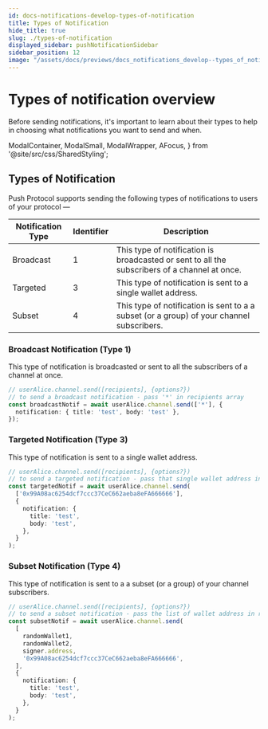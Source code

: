 ```yaml
---
id: docs-notifications-develop-types-of-notification
title: Types of Notification
hide_title: true
slug: ./types-of-notification
displayed_sidebar: pushNotificationSidebar
sidebar_position: 12
image: "/assets/docs/previews/docs_notifications_develop--types_of_notification.png"
---
```


# Types of notification overview

Before sending notifications, it's important to learn about their types to help in choosing what notifications you want to send and when.

<head>
  <title>
    {`Types of Notifications | Push Notifications | Push Documentation`}
  </title>
</head>

  ModalContainer,
  ModalSmall,
  ModalWrapper,
  AFocus,
} from '@site/src/css/SharedStyling';

## Types of Notification

Push Protocol supports sending the following types of notifications to users of your protocol —

| Notification Type | Identifier | Description                                                                                   |
| ----------------- | ---------- | --------------------------------------------------------------------------------------------- |
| Broadcast         | 1          | This type of notification is broadcasted or sent to all the subscribers of a channel at once. |
| Targeted          | 3          | This type of notification is sent to a single wallet address.                                 |
| Subset            | 4          | This type of notification is sent to a a subset (or a group) of your channel subscribers.     |

### Broadcast Notification (Type 1)

This type of notification is broadcasted or sent to all the subscribers of a channel at once.

```typescript
// userAlice.channel.send([recipients], {options?})
// to send a broadcast notification - pass '*' in recipients array
const broadcastNotif = await userAlice.channel.send(['*'], {
  notification: { title: 'test', body: 'test' },
});
```

### Targeted Notification (Type 3)

This type of notification is sent to a single wallet address.

```typescript
// userAlice.channel.send([recipients], {options?})
// to send a targeted notification - pass that single wallet address in recipients array
const targetedNotif = await userAlice.channel.send(
  ['0x99A08ac6254dcf7ccc37CeC662aeba8eFA666666'],
  {
    notification: {
      title: 'test',
      body: 'test',
    },
  }
);
```

### Subset Notification (Type 4)

This type of notification is sent to a a subset (or a group) of your channel subscribers.

```typescript
// userAlice.channel.send([recipients], {options?})
// to send a subset notification - pass the list of wallet address in recipients array
const subsetNotif = await userAlice.channel.send(
  [
    randomWallet1,
    randomWallet2,
    signer.address,
    '0x99A08ac6254dcf7ccc37CeC662aeba8eFA666666',
  ],
  {
    notification: {
      title: 'test',
      body: 'test',
    },
  }
);
```
